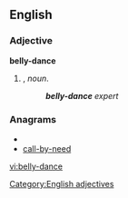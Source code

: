 ==English==

===Adjective===
'''belly-dance'''

# {{form of|Attributive form|[[belly dance]]|nodot=1}}, ''noun''.
#:'''''belly-dance''' expert''

===Anagrams===
* {{alphagram|abcdeellny}}
* [[call-by-need#English|call-by-need]]


[[Category:English adjectives]]

[[vi:belly-dance]]